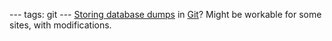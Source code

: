 ---
tags: git
---
[http://www.viget.com/extend/backup-your-database-in-git/ Storing database dumps] in [[Git]]? Might be workable for some sites, with modifications.
